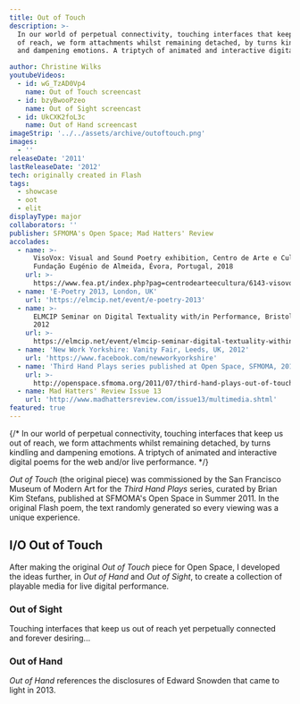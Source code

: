 ```yaml
---
title: Out of Touch
description: >-
  In our world of perpetual connectivity, touching interfaces that keep us out
  of reach, we form attachments whilst remaining detached, by turns kindling
  and dampening emotions. A triptych of animated and interactive digital poems for the web and live performance.

author: Christine Wilks
youtubeVideos:
  - id: wG_TzAD0Vp4
    name: Out of Touch screencast
  - id: bzyBwooPzeo
    name: Out of Sight screencast
  - id: UkCXK2foL3c
    name: Out of Hand screencast
imageStrip: '../../assets/archive/outoftouch.png'
images:
  - ''
releaseDate: '2011'
lastReleaseDate: '2012'
tech: originally created in Flash
tags:
  - showcase
  - oot
  - elit
displayType: major
collaborators: ''
publisher: SFMOMA's Open Space; Mad Hatters' Review
accolades:
  - name: >-
      VisoVox: Visual and Sound Poetry exhibition, Centro de Arte e Cultura,
      Fundação Eugénio de Almeida, Évora, Portugal, 2018
    url: >-
      https://www.fea.pt/index.php?pag=centrodearteecultura/6143-visovox-poesia-visual-e-sonora
  - name: 'E-Poetry 2013, London, UK'
    url: 'https://elmcip.net/event/e-poetry-2013'
  - name: >-
      ELMCIP Seminar on Digital Textuality with/in Performance, Bristol, UK,
      2012
    url: >-
      https://elmcip.net/event/elmcip-seminar-digital-textuality-within-performance
  - name: 'New Work Yorkshire: Vanity Fair, Leeds, UK, 2012'
    url: 'https://www.facebook.com/newworkyorkshire'
  - name: 'Third Hand Plays series published at Open Space, SFMOMA, 2011'
    url: >-
      http://openspace.sfmoma.org/2011/07/third-hand-plays-out-of-touch-by-christine-wilks/
  - name: Mad Hatters' Review Issue 13
    url: 'http://www.madhattersreview.com/issue13/multimedia.shtml'
featured: true
---
```



{/* In our world of perpetual connectivity, touching interfaces that keep us out of reach, we form attachments whilst remaining detached, by turns kindling and dampening emotions. A triptych of animated and interactive digital poems for the web and/or live performance. */}

<cite>Out of Touch</cite> (the original piece) was commissioned by the San Francisco Museum of Modern Art for the <cite>Third Hand Plays</cite> series, curated by Brian Kim Stefans, published at SFMOMA's Open Space in Summer 2011. In the original Flash poem, the text randomly generated so every viewing was a unique experience.

<h2 class="step-3">I/O Out of Touch</h2>

After making the original <cite>Out of Touch</cite> piece for Open Space, I developed the ideas further, in <cite>Out of Hand</cite> and <cite>Out of Sight</cite>, to create a collection of playable media for live digital performance.

<h3 class="step-1">Out of Sight</h3>

<VideoYouTube id={frontmatter.youtubeVideos[1].id} />

Touching interfaces that keep us out of reach yet perpetually connected and forever desiring...

<h3 class="step-1">Out of Hand</h3>

<VideoYouTube id={frontmatter.youtubeVideos[2].id} />

<cite>Out of Hand</cite> references the disclosures of Edward Snowden that came to light in 2013.

